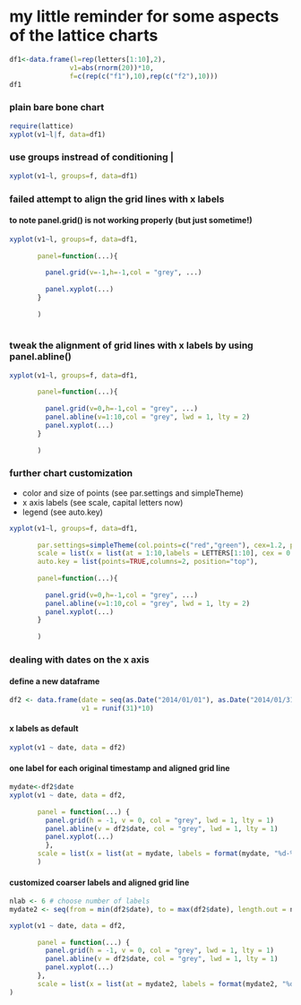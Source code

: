 # my little reminder for some aspects of the lattice charts

```r
df1<-data.frame(l=rep(letters[1:10],2), 
               v1=abs(rnorm(20))*10, 
               f=c(rep(c("f1"),10),rep(c("f2"),10)))
df1
```

### plain bare bone chart
```r
require(lattice)
xyplot(v1~l|f, data=df1)
```

### use groups instread of conditioning | 
```r
xyplot(v1~l, groups=f, data=df1)
```

### failed attempt to align the grid lines with x labels
#### to note panel.grid() is not working properly (but just sometime!)

```r

xyplot(v1~l, groups=f, data=df1,
                 
       panel=function(...){
         
         panel.grid(v=-1,h=-1,col = "grey", ...)
         
         panel.xyplot(...)
       }
       
       )
       
```
### tweak the alignment of grid lines with x labels by using panel.abline()

```r
xyplot(v1~l, groups=f, data=df1,
                 
       panel=function(...){
         
         panel.grid(v=0,h=-1,col = "grey", ...)
         panel.abline(v=1:10,col = "grey", lwd = 1, lty = 2)
         panel.xyplot(...)
       }
       
       )
```

### further chart customization 
- color and size of points (see par.settings and simpleTheme)
- x axis labels (see scale, capital letters now)
- legend (see auto.key)

```r
xyplot(v1~l, groups=f, data=df1,
             
       par.settings=simpleTheme(col.points=c("red","green"), cex=1.2, pch=19),       
       scale = list(x = list(at = 1:10,labels = LETTERS[1:10], cex = 0.8)),
       auto.key = list(points=TRUE,columns=2, position="top"),
       
       panel=function(...){
         
         panel.grid(v=0,h=-1,col = "grey", ...)
         panel.abline(v=1:10,col = "grey", lwd = 1, lty = 2)
         panel.xyplot(...)
       }
       
       )

```
### dealing with dates on the x axis

#### define a new dataframe
```r
df2 <- data.frame(date = seq(as.Date("2014/01/01"), as.Date("2014/01/31"), by="day"),
                  v1 = runif(31)*10)
```

#### x labels as default
```r
xyplot(v1 ~ date, data = df2)
```
#### one label for each original timestamp and aligned grid line
```r
mydate<-df2$date
xyplot(v1 ~ date, data = df2,
       
       panel = function(...) {
         panel.grid(h = -1, v = 0, col = "grey", lwd = 1, lty = 1)
         panel.abline(v = df2$date, col = "grey", lwd = 1, lty = 1)
         panel.xyplot(...)
         },
       scale = list(x = list(at = mydate, labels = format(mydate, "%d-%b-%y"), cex = 0.8, rot=90)) 
       )
```

#### customized coarser labels and aligned grid line

```r
nlab <- 6 # choose number of labels
mydate2 <- seq(from = min(df2$date), to = max(df2$date), length.out = nlab)

xyplot(v1 ~ date, data = df2,
       
       panel = function(...) {
         panel.grid(h = -1, v = 0, col = "grey", lwd = 1, lty = 1)
         panel.abline(v = df2$date, col = "grey", lwd = 1, lty = 1)
         panel.xyplot(...)
       },
       scale = list(x = list(at = mydate2, labels = format(mydate2, "%d-%b-%y"), cex = 0.8, rot=90)) 
)
```



